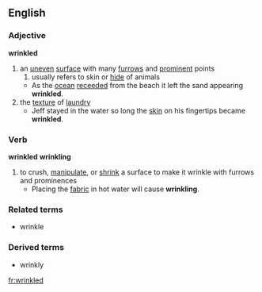 == English ==
=== Adjective ===
'''wrinkled'''
#an [[uneven]] [[surface]] with many [[furrow]]s and [[prominent]] points
##usually refers to skin or [[hide]] of animals
#* As the [[:w:ocean|ocean]] [[receeded]] from the beach it left the sand appearing '''wrinkled'''.
# the [[texture]] of [[laundry]]
#* Jeff stayed in the water so long the [[skin]] on his fingertips became '''wrinkled'''.
=== Verb ===
'''wrinkled''' '''wrinkling'''
#to crush, [[manipulate]], or [[shrink]] a surface to make it wrinkle with furrows and prominences
#*Placing the [[fabric]] in hot water will cause '''wrinkling'''.
=== Related terms ===
*wrinkle
=== Derived terms ===
*wrinkly

[[fr:wrinkled]]